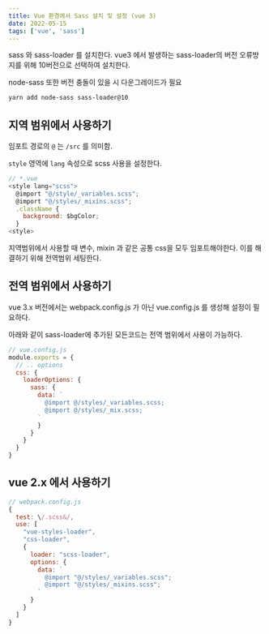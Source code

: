 ```yaml
---
title: Vue 환경에서 Sass 설치 및 설정 (vue 3)
date: 2022-05-15
tags: ['vue', 'sass']
---
```


sass 와 sass-loader 를 설치한다. vue3 에서 발생하는 sass-loader의 버전 오류방지를 위해 10버전으로 선택하여 설치한다.

node-sass 또한 버전 충돌이 있을 시 다운그레이드가 필요

```bash
yarn add node-sass sass-loader@10
```

## 지역 범위에서 사용하기

임포트 경로의 `@` 는 `/src` 를 의미함.

`style` 영역에 `lang` 속성으로 scss 사용을 설정한다.

```js
// *.vue
<style lang="scss">
  @import "@/style/_variables.scss";
  @import "@/styles/_mixins.scss";
  .className {
    background: $bgColor;
  }
<style>
```

지역범위에서 사용할 때 변수, mixin 과 같은 공통 css을 모두 임포트해야한다. 이를 해결하기 위해 전역범위 세팅한다.

## 전역 범위에서 사용하기

vue 3.x 버전에서는 webpack.config.js 가 아닌 vue.config.js 를 생성해 설정이 필요하다.

아래와 같이 sass-loader에 추가된 모든코드는 전역 범위에서 사용이 가능하다.

```js
// vue.config.js
module.exports = {
  // .. options
  css: {
    loaderOptions: {
      sass: {
        data: `
          @import @/styles/_variables.scss;
          @import @/styles/_mix.scss;
        `
        }
      }
    }
  }
}
```

## vue 2.x 에서 사용하기

```js
// webpack.config.js
{
  test: \/.scss&/,
  use: [
    "vue-styles-loader",
    "css-loader",
    {
      loader: "scss-loader",
      options: {
        data: `
          @import "@/styles/_variables.scss";
          @import "@/styles/_mixins.scss";
        `
      }
    }
  ]
}
```
